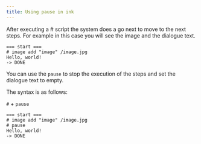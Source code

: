 ```yaml
---
title: Using pause in ink
---
```


After executing a # script the system does a <DynamicLink href="/start/labels-flow#next-step">go next</DynamicLink> to move to the next steps. For example in this case you will see the image and the dialogue text.

```ink
=== start ===
# image add "image" /image.jpg
Hello, world!
-> DONE
```

You can use the `pause` to stop the execution of the steps and set the dialogue text to empty.

The syntax is as follows:

`#` + `pause`

```ink
=== start ===
# image add "image" /image.jpg
# pause
Hello, world!
-> DONE
```
